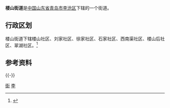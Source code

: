 '''楼山街道'''是[[中华人民共和国|中国]][[山东省|山东省]][[青岛市|青岛市]][[李沧区|李沧区]]下辖的一个街道。

== 行政区划 ==

楼山街道下辖楼山社区、刘家社区、徐家社区、石家社区、西南渠社区、楼山后社区、翠湖社区。<ref>{{Cite web|url=http://www.stats.gov.cn/tjsj/tjbz/tjyqhdmhcxhfdm/2015/37/02/13/370213011.html|title=统计用区划和城乡划分代码/山东省/青岛市/李沧区/楼山街道办事处|accessdate=2017-04-23|author=国家统计局|date=2015-09-30|publisher=|archive-date=2017-04-27|archive-url=https://web.archive.org/web/20170427033828/http://www.stats.gov.cn/tjsj/tjbz/tjyqhdmhcxhfdm/2015/37/02/13/370213011.html|dead-url=no}}</ref>
== 参考资料 ==
{{Reflist}}
{{-}}
{{青岛小作品}}
{{青岛市李沧区行政区划}}
{{青岛市行政区划}}
[[Category:李沧区|街]]
[[Category:青岛乡级行政区划|李]]